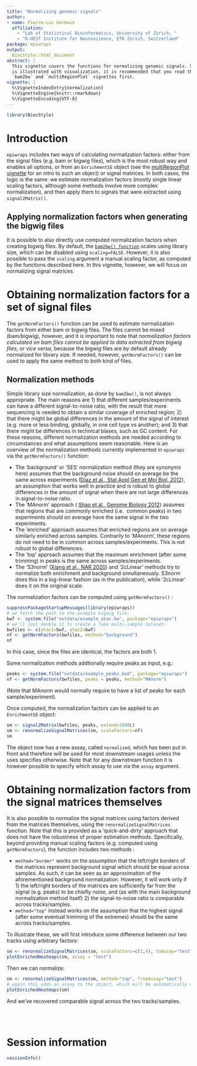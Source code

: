 ```yaml
---
title: "Normalizing genomic signals"
author: 
- name: Pierre-Luc Germain
  affiliation:
    - "Lab of Statistical Bioinformatics, University of Zürich; "
    - "D-HEST Institute for Neuroscience, ETH Zürich, Switzerland"
package: epiwraps
output:
  BiocStyle::html_document
abstract: |
  This vignette covers the functions for normalizing genomic signals. Since this
  is illustrated with visualization, it is recommended that you read the 
  `bam2bw` and `multiRegionPlot` vignettes first.
vignette: |
  %\VignetteIndexEntry{normalization}
  %\VignetteEngine{knitr::rmarkdown}
  %\VignetteEncoding{UTF-8}
---
```


```r
library(BiocStyle)
```

# Introduction

`epiwraps` includes two ways of calculating normalization factors: either 
from the signal files (e.g. bam or bigwig files), which is the most robust way
and enables all options, or from an `EnrichmentSE` object (see the 
<a href="multiRegionPlot.html">multiRegionPlot vignette</a> for an intro to
such an object) or signal matrices. In both cases, the logic is the same: we 
estimate normalization factors (mostly single linear scaling factors, although
some methods involve more complex normalization), and then apply them to signals
that were extracted using `signal2Matrix()`.

## Applying normalization factors when generating the bigwig files

It is possible to also directly use computed normalization factors when creating
bigwig files.
By default, the <a href="bam2bw.html"><code>bam2bw() function</code></a> 
scales using library size, which can be disabled using `scaling=FALSE`. However,
it is also possible to pass the `scaling` argument a manual scaling factor, as 
computed by the functions described here. In this vignette, however, we will 
focus on normalizing signal matrices.


# Obtaining normalization factors for a set of signal files

The `getNormFactors()` function can be used to estimate normalization factors 
from either bam or bigwig files. The files cannot be mixed (bam/bigwig), 
however, and it is important to note that *normalization factors calculated on
bam files cannot be applied to data extracted from bigwig files, or vice versa*,
because the bigwig files are by default already normalized for library size. If
needed, however, `getNormFactors()` can be used to apply the same method to both
kind of files.

## Normalization methods

Simple library size normalization, as done by `bam2bw()`, is not always 
appropriate. The main reasons are 1) that different samples/experiments can
have a different signal-to-noise ratio, with the result that more sequencing is
needed to obtain a similar coverage of enriched region; 2) that there might 
be global differences in the amount of the signal of interest (e.g. more or less
binding, globally, in one cell type vs another); and 3) that there might be
differences in technical biases, such as GC content. For these reasons, 
different normalization methods are needed according to circumstances and what
assumptions seem reasonable. Here is an overview of the normalization methods 
currently implemented in `epiwraps` via the `getNormFactors()` function:

* The 'background' or 'SES' normalization method (they are synonyms here)
 assumes that the background noise should on average be the same across 
 experiments (<a href="https://doi.org/10.1515/1544-6115.1750">Diaz et al., 
 Stat Appl Gen et Mol Biol, 2012</a>), an assumption that works well in practice
 and is robust to global differences in the amount of signal when there are not 
 large differences in signal-to-noise ratio.
* The 'MAnorm' approach (
<a href="https://doi.org/10.1186/gb-2012-13-3-r16">Shao et al., 
Genome Biology 2012<a/>) assumes that regions that are commonly enriched (i.e. 
common peaks) in two experiments should on average have the same signal in the 
two experiments. 
* The 'enriched' approach assumes that enriched regions are on average 
similarly enriched across samples. Contrarily to 'MAnorm', these regions do 
not need to be in common across samples/experiments. This is not robust to 
global differences.
* The 'top' approach assumes that the maximum enrichment (after some trimming) 
in peaks is the same across samples/experiments.
* The 'S3norm' (<a href="https://doi.org/10.1093/nar/gkaa105">Xiang et al., 
NAR 2020</a>) and '2cLinear' methods try to normalize both enrichment and 
background simultaneously. S3norm does this in a log-linear fashion (as in the 
publication), while '2cLinear' does it on the original scale.

The normalization factors can be computed using `getNormFactors()` :

```r
suppressPackageStartupMessages(library(epiwraps))
# we fetch the path to the example bigwig file:
bwf <- system.file("extdata/example_atac.bw", package="epiwraps")
# we'll just double it to create a fake multi-sample dataset:
bwfiles <- c(atac1=bwf, atac2=bwf)
nf <- getNormFactors(bwfiles, method="background")
nf
```

In this case, since the files are identical, the factors are both 1.

Some normalization methods addtionally require peaks as input, e.g.:

```r
peaks <- system.file("extdata/example_peaks.bed", package="epiwraps")
nf <- getNormFactors(bwfiles, peaks = peaks, method="MAnorm")
```

(Note that MAnorm would normally require to have a list of peaks for each 
sample/experiment).

Once computed, the normalization factors can be applied to an `EnrichmentSE` 
object:

```r
sm <- signal2Matrix(bwfiles, peaks, extend=1000L)
sm <- renormalizeSignalMatrices(sm, scaleFactors=nf)
sm
```

The object now has a new assay, called `normalized`, which has been put in front
and therefore will be used for most downstream usages unless the uses specifies 
otherwise. Note that for any downstream function it is however possible to 
specify which assay to use via the `assay` argument.

# Obtaining normalization factors from the signal matrices themselves

It is also possible to normalize the signal matrices using factors derived from 
the matrices themselves, using the `renormalizeSignalMatrices` function. Note 
that this is provided as a 'quick-and-dirty' approach that does not have the 
robustness of proper estimation methods. Specifically, beyond providing manual 
scaling factors (e.g. computed using `getNormFactors`), the function includes 
two methods :

* `method="border"` works on the assumption that the left/right borders of the 
matrices represent background signal which should be equal across samples. As 
such, it can be seen as an approximation of the aforementioned background 
normalization. However, it will work only if 1) the left/right borders of the 
matrices are sufficiently far from the signal (e.g. peaks) to be chiefly noise, 
and (as with the main background normalization method itself) 2) the 
signal-to-noise ratio is comparable across tracks/samples.
* `method="top"` instead works on the assumption that the highest signal (after
some eventual trimming of the extremes) should be the same across tracks/samples.

To illustrate these, we will first introduce some difference between our two 
tracks using arbitrary factors:

```r
sm <- renormalizeSignalMatrices(sm, scaleFactors=c(1,4), toAssay="test")
plotEnrichedHeatmaps(sm, assay = "test")
```

Then we can normalize:

```r
sm <- renormalizeSignalMatrices(sm, method="top", fromAssay="test")
# again this adds an assay to the object, which will be automatically used when plotting:
plotEnrichedHeatmaps(sm)
```

And we've recovered comparable signal across the two tracks/samples.


<br/><br/>

# Session information {-}

```r
sessionInfo()
```

